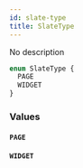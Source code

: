 ```yaml
---
id: slate-type
title: SlateType
---
```


No description

```graphql
enum SlateType {
  PAGE
  WIDGET
}
```

### Values

#### `PAGE`

#### `WIDGET`
